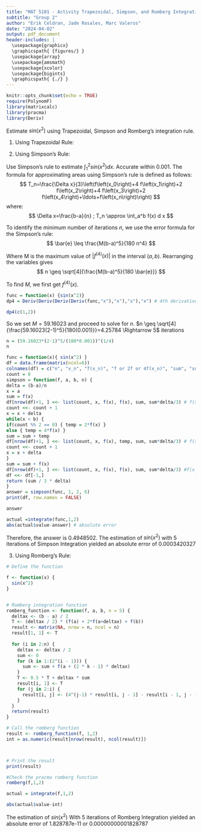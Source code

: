 ```yaml
---
title: "MAT 5101 - Activity Trapezoidal, Simpson, and Romberg Integration Rules"
subtitle: "Group 2"
author: "Erik Celdran, Jade Rosales, Marc Valeros"
date: "2024-04-02"
output: pdf_document
header-includes: |
  \usepackage{graphicx}
  \graphicspath{ {figures/} }
  \usepackage{array}
  \usepackage{amsmath}
  \usepackage{xcolor}
  \usepackage{bigints}
  \graphicspath{ {./} }
---
```


```r
knitr::opts_chunk$set(echo = TRUE)
require(PolynomF)
library(matrixcalc)
library(pracma)
library(Deriv)
```

Estimate $sin(x^2)$ using Trapezoidal, Simpson and Romberg's integration rule. 


1. Using Trapezoidal Rule: 


2. Using Simpson's Rule:

Use Simpson's rule to estimate $\int_1^2 {sin(x^2)} d x$. Accurate within 0.001.
The formula for approximating areas using Simpson's rule is defined as follows:
$$
T_n=\frac{\Delta x}{3}\left(f\left(x_0\right)+4 f\left(x_1\right)+2 f\left(x_2\right)+4 f\left(x_3\right)+2 f\left(x_4\right)+\ldots+f\left(x_n\right)\right)
$$
where:
$$
\Delta x=\frac{b-a}{n} ; T_n \approx \int_a^b f(x) d x
$$

To identify the minimum number of iterations $n$, we use the error formula for the Simpson's rule:
$$
\bar{e} \leq \frac{M(b-a)^5}{180 n^4}
$$

Where $\mathrm{M}$ is the maximum value of $\left|f^{(4)}(x)\right|$ in the interval $(a, b)$. Rearranging the variables gives
$$
n \geq \sqrt[4]{\frac{M(b-a)^5}{180 \bar{e}}}
$$

To find $M$, we first get $f^{(4)}(x)$.

```r

func = function(x) {sin(x^2)}
dp4 = Deriv(Deriv(Deriv(Deriv(func,"x"),"x"),"x"),"x") # 4th derivative

dp4(c(1,2))

```
So we set $M = 59.16023$ and proceed to solve for $n$.
$n \geq \sqrt[4]{\frac{59.16023(2-1)^5}{180(0.001)}}=4.25784 \Rightarrow 5$ iterations

```r
n = (59.16023*(2-1)^5/(180*0.001))^(1/4)
n

func = function(x){ sin(x^2) }
df = data.frame(matrix(ncol=6))
colnames(df) = c("n", "x_n", "f(x_n)", "f or 2f or 4f(x_n)", "sum", "sum*delta/3")
count = 0
simpson = function(f, a, b, n) {
delta = (b-a)/n
x = a
sum = f(x)
df[nrow(df)+1, ] <<- list(count, x, f(x), f(x), sum, sum*delta/3) # f(x_0)
count <<- count + 1
x = x + delta
while(x < b) {
if(count %% 2 == 0) { temp = 2*f(x) }
else { temp = 4*f(x) }
sum = sum + temp
df[nrow(df)+1, ] <<- list(count, x, f(x), temp, sum, sum*delta/3) # f(x_1) to f(x_n-1)
count <<- count + 1
x = x + delta
}
sum = sum + f(x)
df[nrow(df)+1, ] <<- list(count, x, f(x), f(x), sum, sum*delta/3) #f(x_n)
df <<- df[-1,]
return (sum / 3 * delta)
}
answer = simpson(func, 1, 2, 6)
print(df, row.names = FALSE)

answer

actual =integrate(func,1,2)
abs(actual$value-answer) # absolute error 
```
Therefore, the answer is 0.4948502. The estimation of $sin(x^2)$ with 5 iterations of Simpson Integration yielded an absolute error of 0.0003420327




3. Using Romberg's Rule:

```r

# Define the function

f <- function(x) {
  sin(x^2)
}


# Romberg integration function
romberg_function <- function(f, a, b, n = 5) {
  deltax <- (b - a) / 2
  T <- (deltax / 2) * (f(a) + 2*f(a+deltax) + f(b))
  result <- matrix(NA, nrow = n, ncol = n)
  result[1, 1] <- T
  
  for (i in 2:n) {
    deltax <- deltax / 2
    sum <- 0
    for (k in 1:(2^(i - 1))) {
      sum <- sum + f(a + (2 * k - 1) * deltax)
    }
    T <- 0.5 * T + deltax * sum
    result[i, 1] <- T
    for (j in 2:i) {
      result[i, j] <- (4^(j-1) * result[i, j - 1] - result[i - 1, j - 1]) / (4^(j - 1) - 1)
    }
  }
  return(result)
}

# Call the romberg function 
result <- romberg_function(f, 1,2)  
int = as.numeric(result[nrow(result), ncol(result)])



# Print the result
print(result)

#Check the pracma romberg function
romberg(f,1,2)

actual = integrate(f,1,2)

abs(actual$value-int)

```
The estimation of $sin(x^2)$ With 5 iterations of Romberg Integration yielded an absolute error of 1.828787e-11 or 0.00000000001828787

